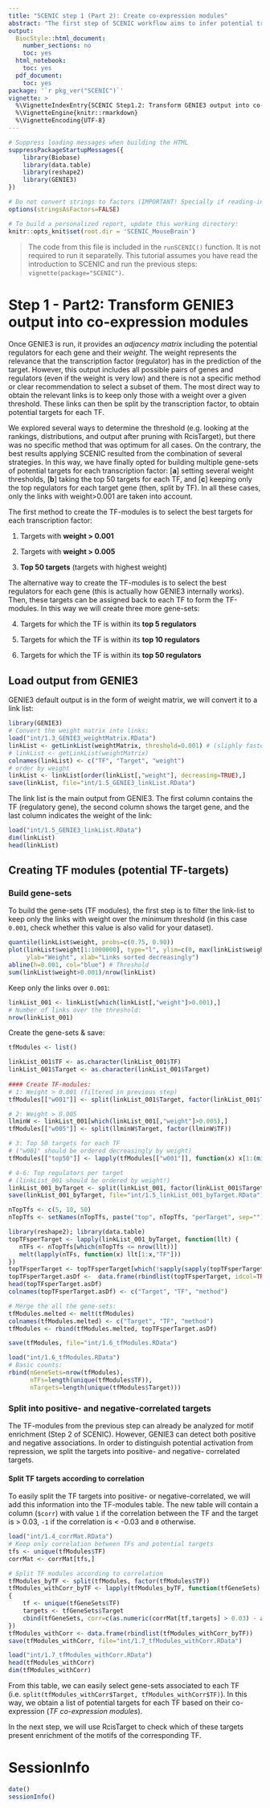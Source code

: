 ```yaml
---
title: "SCENIC step 1 (Part 2): Create co-expression modules"
abstract: "The first step of SCENIC workflow aims to infer potential transcription factor targets based on co-expression. On the first part, we ran GENIE3. Here, we will convert GENIE3 output into gene-sets with putative TF targets (co-expression modules)."
output:
  BiocStyle::html_document:
    number_sections: no
    toc: yes
  html_notebook:
    toc: yes
  pdf_document:
    toc: yes
package: '`r pkg_ver("SCENIC")`'
vignette: >
  %\VignetteIndexEntry{SCENIC Step1.2: Transform GENIE3 output into co-expression modules} 
  %\VignetteEngine{knitr::rmarkdown} 
  %\VignetteEncoding{UTF-8}
---
```


```r
# Suppress loading messages when building the HTML
suppressPackageStartupMessages({
    library(Biobase)
    library(data.table)
    library(reshape2)
    library(GENIE3)
})

# Do not convert strings to factors (IMPORTANT! Specially if reading-in GENIE3 text output)
options(stringsAsFactors=FALSE)

# To build a personalized report, update this working directory:
knitr::opts_knit$set(root.dir = 'SCENIC_MouseBrain')
```

> The code from this file is included in the `runSCENIC()` function. It is not required to run it separatelly. This tutorial assumes you have read the introduction to SCENIC and run the previous steps: `vignette(package="SCENIC")`.

# Step 1 - Part2: Transform GENIE3 output into co-expression modules 

Once GENIE3 is run, it provides an *adjacency matrix* including the potential regulators for each gene and their *weight*. The weight represents the relevance that the transcription factor (regulator) has in the prediction of the target. However, this output includes all possible pairs of genes and regulators (even if the weight is very low) and there is not a specific method or clear recommendation to select a subset of them. 
The most direct way to obtain the relevant links is to keep only those with a weight over a given threshold. These links can then be split by the transcription factor, to obtain potential targets for each TF. 

We explored several ways to determine the threshold (e.g. looking at the rankings, distributions, and output after pruning with RcisTarget), but there was no specific method that was optimum for all cases. On the contrary, the best results applying SCENIC resulted from the combination of several strategies. In this way, we have finally opted for building multiple gene-sets of potential targets for each transcription factor: [**a**] setting several weight thresholds, [**b**] taking the top 50 targets for each TF, and [**c**] keeping only the top regulators for each target gene (then, split by TF). In all these cases, only the links with weight>0.001 are taken into account. 

The first method to create the TF-modules is to select the best targets for each transcription factor:

1. Targets with **weight > 0.001**

2. Targets with **weight > 0.005**

3. **Top 50 targets** (targets with highest weight)

The alternative way to create the TF-modules is to select the best regulators for each gene (this is actually how GENIE3 internally works). Then, these targets can be assigned back to each TF to form the TF-modules. In this way we will create three more gene-sets:

4. Targets for which the TF is within its **top 5 regulators**

5. Targets for which the TF is within its **top 10 regulators**

6. Targets for which the TF is within its **top 50 regulators**

## Load output from GENIE3
GENIE3 default output is in the form of weight matrix, we will convert it to a link list:
```r
library(GENIE3)
# Convert the weight matrix into links:
load("int/1.3_GENIE3_weightMatrix.RData")
linkList <- getLinkList(weightMatrix, threshold=0.001) # (slighly faster)
# linkList <- getLinkList(weightMatrix)
colnames(linkList) <- c("TF", "Target", "weight")
# order by weight
linkList <- linkList[order(linkList[,"weight"], decreasing=TRUE),]
save(linkList, file="int/1.5_GENIE3_linkList.RData")
```

The link list is the main output from GENIE3. The first column contains the TF (regulatory gene), the second column shows the target gene, and the last column indicates the weight of the link:
```r
load("int/1.5_GENIE3_linkList.RData")
dim(linkList)
head(linkList)
```

## Creating TF modules (potential TF-targets)

### Build gene-sets

To build the gene-sets (TF modules), the first step is to filter the link-list to keep only the links with weight over the *minimum* threshold (in this case `0.001`, check whether this value is also valid for your dataset). 

```r
quantile(linkList$weight, probs=c(0.75, 0.90))
plot(linkList$weight[1:1000000], type="l", ylim=c(0, max(linkList$weight)), main="Weight of the links",
     ylab="Weight", xlab="Links sorted decreasingly")
abline(h=0.001, col="blue") # Threshold
sum(linkList$weight>0.001)/nrow(linkList)
```

Keep only the links over `0.001`:
```r
linkList_001 <- linkList[which(linkList[,"weight"]>0.001),]
# Number of links over the threshold: 
nrow(linkList_001) 
```

Create the gene-sets & save:
```r
tfModules <- list()

linkList_001$TF <- as.character(linkList_001$TF)
linkList_001$Target <- as.character(linkList_001$Target)
  
#### Create TF-modules:
# 1: Weight > 0.001 (filtered in previous step) 
tfModules[["w001"]] <- split(linkList_001$Target, factor(linkList_001$TF))

# 2: Weight > 0.005
llminW <- linkList_001[which(linkList_001[,"weight"]>0.005),]
tfModules[["w005"]] <- split(llminW$Target, factor(llminW$TF))

# 3: Top 50 targets for each TF
# ("w001" should be ordered decreasingly by weight)
tfModules[["top50"]] <- lapply(tfModules[["w001"]], function(x) x[1:(min(length(x), 50))])

# 4-6: Top regulators per target 
# (linkList_001 should be ordered by weight!)
linkList_001_byTarget <- split(linkList_001, factor(linkList_001$Target))
save(linkList_001_byTarget, file="int/1.5_linkList_001_byTarget.RData")

nTopTfs <- c(5, 10, 50)
nTopTfs <- setNames(nTopTfs, paste("top", nTopTfs, "perTarget", sep=""))

library(reshape2); library(data.table)
topTFsperTarget <- lapply(linkList_001_byTarget, function(llt) {
   nTFs <- nTopTfs[which(nTopTfs <= nrow(llt))]
   melt(lapply(nTFs, function(x) llt[1:x,"TF"]))
})
topTFsperTarget <- topTFsperTarget[which(!sapply(sapply(topTFsperTarget, nrow), is.null))]
topTFsperTarget.asDf <-  data.frame(rbindlist(topTFsperTarget, idcol=TRUE))
head(topTFsperTarget.asDf)
colnames(topTFsperTarget.asDf) <- c("Target", "TF", "method")

# Merge the all the gene-sets:
tfModules.melted <- melt(tfModules)
colnames(tfModules.melted) <- c("Target", "TF", "method")
tfModules <- rbind(tfModules.melted, topTFsperTarget.asDf)

save(tfModules, file="int/1.6_tfModules.RData")
```

```r
load("int/1.6_tfModules.RData")
# Basic counts:
rbind(nGeneSets=nrow(tfModules), 
      nTFs=length(unique(tfModules$TF)), 
      nTargets=length(unique(tfModules$Target)))
```

### Split into positive- and negative-correlated targets

The TF-modules from the previous step can already be analyzed for motif enrichment (Step 2 of SCENIC). However, GENIE3 can detect both positive and negative associations. In order to distinguish potential activation from repression, we split the targets into positive- and negative- correlated targets.

#### Split TF targets according to correlation
To easily split the TF targets into positive- or negative-correlated, we will add this information into the TF-modules table. The new table will contain a column (`$corr`) with value `1` if the correlation between the TF and the target is > 0.03, `-1` if the correlation is < -0.03 and `0` otherwise.

```r
load("int/1.4_corrMat.RData")
# Keep only correlation between TFs and potential targets
tfs <- unique(tfModules$TF)
corrMat <- corrMat[tfs,]

# Split TF modules according to correlation
tfModules_byTF <- split(tfModules, factor(tfModules$TF))
tfModules_withCorr_byTF <- lapply(tfModules_byTF, function(tfGeneSets)
{
    tf <- unique(tfGeneSets$TF)
    targets <- tfGeneSets$Target
    cbind(tfGeneSets, corr=c(as.numeric(corrMat[tf,targets] > 0.03) - as.numeric(corrMat[tf,targets] < -0.03)))
})
tfModules_withCorr <- data.frame(rbindlist(tfModules_withCorr_byTF))
save(tfModules_withCorr, file="int/1.7_tfModules_withCorr.RData")
```

```r
load("int/1.7_tfModules_withCorr.RData")
head(tfModules_withCorr)
dim(tfModules_withCorr)
```

From this table, we can easily select gene-sets associated to each TF (i.e. `split(tfModules_withCorr$Target, tfModules_withCorr$TF)`).
In this way, we obtain a list of potential targets for each TF based on their co-expression (*TF co-expression modules*). 

In the next step, we will use RcisTarget to check which of these targets present enrichment of the motifs of the corresponding TF.

# SessionInfo
```r
date()
sessionInfo()
```
